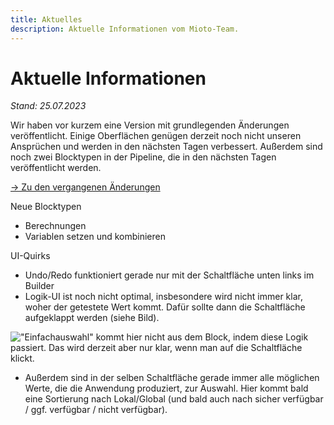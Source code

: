 ```yaml
---
title: Aktuelles
description: Aktuelle Informationen vom Mioto-Team.
---
```


# Aktuelle Informationen

*Stand: 25.07.2023*

Wir haben vor kurzem eine Version mit grundlegenden Änderungen veröffentlicht. Einige Oberflächen genügen derzeit noch nicht unseren Ansprüchen und werden in den nächsten Tagen verbessert. Außerdem sind noch zwei Blocktypen in der Pipeline, die in den nächsten Tagen veröffentlicht werden.

[-> Zu den vergangenen Änderungen](/blog "Changelog")

Neue Blocktypen

* Berechnungen
* Variablen setzen und kombinieren

UI-Quirks

* Undo/Redo funktioniert gerade nur mit der Schaltfläche unten links im Builder
* Logik-UI ist noch nicht optimal, insbesondere wird nicht immer klar, woher der getestete Wert kommt. Dafür sollte dann die Schaltfläche aufgeklappt werden (siehe Bild).

![](/img/sc-logik-ui.png "\"Einfachauswahl\" kommt hier nicht aus dem Block, indem diese Logik passiert. Das wird derzeit aber nur klar, wenn man auf die Schaltfläche klickt.")

* Außerdem sind in der selben Schaltfläche gerade immer alle möglichen Werte, die die Anwendung produziert, zur Auswahl. Hier kommt bald eine Sortierung nach Lokal/Global (und bald auch nach sicher verfügbar / ggf. verfügbar / nicht verfügbar).
